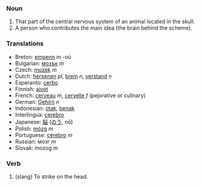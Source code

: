 === Noun ===

#That part of the central nervous system of an animal located in the skull.
#A person who contributes the main idea (the brain behind the scheme).

=== Translations ===
*Breton: [[empenn]] ''m'' -où
*Bulgarian: [[мозък]] ''m''
*Czech: [[mozek]] ''m''
*Dutch: [[hersenen]] ''pl'', [[brein]] ''n'', [[verstand]] ''n''
*Esperanto: [[cerbo]]
*Finnish: [[aivot]]
*French: [[cerveau]] ''m'', [[cervelle]] ''f'' (pejorative or culinary)
*German: [[Gehirn]] ''n''
*Indonesian: [[otak]], [[benak]]
*Interlingua: [[cerebro]]
*Japanese: [[脳]] ([[のう]], nō)
*Polish: [[mózg]] ''m''
*Portuguese: [[cérebro]] ''m''
*Russian: мoзг  ''m''
*Slovak: mozog  ''m''

=== Verb ===

# (slang) To strike on the head.